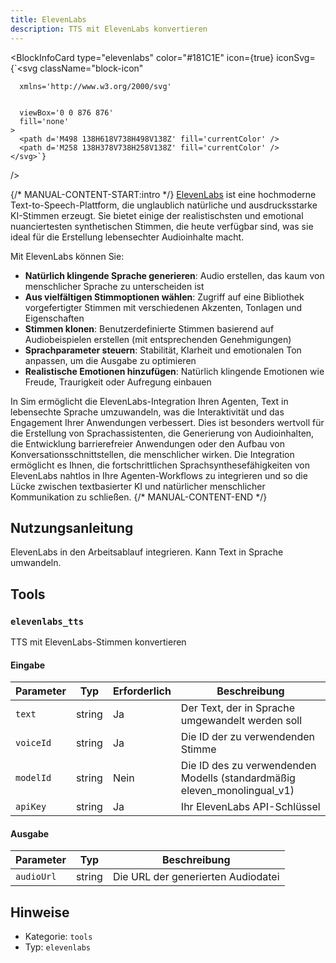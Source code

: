 ```yaml
---
title: ElevenLabs
description: TTS mit ElevenLabs konvertieren
---
```



<BlockInfoCard 
  type="elevenlabs"
  color="#181C1E"
  icon={true}
  iconSvg={`<svg className="block-icon"
      
      xmlns='http://www.w3.org/2000/svg'
      
      
      viewBox='0 0 876 876'
      fill='none'
    >
      <path d='M498 138H618V738H498V138Z' fill='currentColor' />
      <path d='M258 138H378V738H258V138Z' fill='currentColor' />
    </svg>`}
/>

{/* MANUAL-CONTENT-START:intro */}
[ElevenLabs](https://elevenlabs.io/) ist eine hochmoderne Text-to-Speech-Plattform, die unglaublich natürliche und ausdrucksstarke KI-Stimmen erzeugt. Sie bietet einige der realistischsten und emotional nuanciertesten synthetischen Stimmen, die heute verfügbar sind, was sie ideal für die Erstellung lebensechter Audioinhalte macht.

Mit ElevenLabs können Sie:

- **Natürlich klingende Sprache generieren**: Audio erstellen, das kaum von menschlicher Sprache zu unterscheiden ist
- **Aus vielfältigen Stimmoptionen wählen**: Zugriff auf eine Bibliothek vorgefertigter Stimmen mit verschiedenen Akzenten, Tonlagen und Eigenschaften
- **Stimmen klonen**: Benutzerdefinierte Stimmen basierend auf Audiobeispielen erstellen (mit entsprechenden Genehmigungen)
- **Sprachparameter steuern**: Stabilität, Klarheit und emotionalen Ton anpassen, um die Ausgabe zu optimieren
- **Realistische Emotionen hinzufügen**: Natürlich klingende Emotionen wie Freude, Traurigkeit oder Aufregung einbauen

In Sim ermöglicht die ElevenLabs-Integration Ihren Agenten, Text in lebensechte Sprache umzuwandeln, was die Interaktivität und das Engagement Ihrer Anwendungen verbessert. Dies ist besonders wertvoll für die Erstellung von Sprachassistenten, die Generierung von Audioinhalten, die Entwicklung barrierefreier Anwendungen oder den Aufbau von Konversationsschnittstellen, die menschlicher wirken. Die Integration ermöglicht es Ihnen, die fortschrittlichen Sprachsynthesefähigkeiten von ElevenLabs nahtlos in Ihre Agenten-Workflows zu integrieren und so die Lücke zwischen textbasierter KI und natürlicher menschlicher Kommunikation zu schließen.
{/* MANUAL-CONTENT-END */}

## Nutzungsanleitung

ElevenLabs in den Arbeitsablauf integrieren. Kann Text in Sprache umwandeln.

## Tools

### `elevenlabs_tts`

TTS mit ElevenLabs-Stimmen konvertieren

#### Eingabe

| Parameter | Typ | Erforderlich | Beschreibung |
| --------- | ---- | -------- | ----------- |
| `text` | string | Ja | Der Text, der in Sprache umgewandelt werden soll |
| `voiceId` | string | Ja | Die ID der zu verwendenden Stimme |
| `modelId` | string | Nein | Die ID des zu verwendenden Modells \(standardmäßig eleven_monolingual_v1\) |
| `apiKey` | string | Ja | Ihr ElevenLabs API-Schlüssel |

#### Ausgabe

| Parameter | Typ | Beschreibung |
| --------- | ---- | ----------- |
| `audioUrl` | string | Die URL der generierten Audiodatei |

## Hinweise

- Kategorie: `tools`
- Typ: `elevenlabs`
